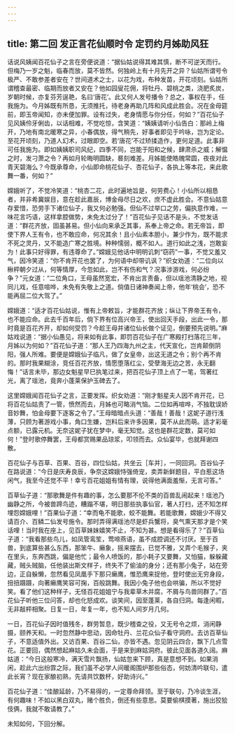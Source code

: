 ```yaml
---
---
---
```

title: 第二回 发正言花仙顺时令 定罚约月姊助风狂
---



话说风姨闻百花仙子之言在旁便说道：“据仙姑说得其难其慎，断不可逆天而行。但梅乃一岁之魁，临春而放，莫不皆然。何独岭上有十月先开之异？仙姑所谓号令极严、不敢参差者安在？世间道术之士，以花为戏，布种发苗，开花顷刻。仙姑所谓稽查最密、临期而放者又安在？他如园叟花佣，将牡丹、碧桃之类，浇肥炙炭，岁朝时候，亦复芬芳逞艳，名曰‘唐花’。此又何人发号播令？总之，事权在手，任我施为。今月姊既有所恳，无须推托，待老身再助几阵和风成此胜会。况在金母筵前，即玉帝闻知，亦未便加罪。设有过失，老身情愿与你分任，何如？”百花仙子见风姨伶牙俐齿，以话相难，不觉吃惊，含笑道：“姨姨请听小仙告白：那岭上梅开，乃地有南北暖寒之异，小春偶放，得气稍先，好事者即见于吟咏，岂为定论。至花开顷刻，乃道人幻术，过眼即空。若‘唐花’不过矫揉造作，更何足道。此事非可任我施为。即如姨姨职司风纪，四季不同，岂能于阳和之候，肆肃杀之威；解愠之时，发刁萧之令？再如月轮晦明圆缺，晷刻难差。月姊能使皓魄常圆，夜夜对此青天碧海么？今既承尊命，小仙即命桃花仙子、杏花仙子，各执上等本花，来此歌舞一番，何如？”

嫦娥听了，不觉冷笑道：“桃杏二花，此时遍地旨是，何劳费心！小仙所以相恳者，并非希冀娱目，意在趁此嘉辰，博金母尽日之欢，庶不虚此胜会。不意仙姑意存爱惜，恐劳手下诸位仙子，我又何必勉强。但仙不过举口之劳，偏执意作难，一味花言巧语，这样拿腔做势，未免太过分了！”百花仙子见话不是头，不觉发话道：“群花齐放，固虽甚易。但小仙向来承乏其事，系奉上帝之命。若无帝旨，即使下界人王有令，也不敢应命，何况其余！且小仙素本胆小，兼少作为，既不能求不死之灵丹，又不能造广寒之胜境。种种懦弱，概不如人。道行如此之浅，岂敢妄为！此事只好得罪，有违尊命了。”嫦娥见他话中明明讥刺“窃药”一事，不觉又羞又气，因冷笑道：“你不肯开花也罢了，为何语中却带讥讽？”织女劝道：“二位向以楸枰朝夕过从，何等情厚，今忽如此，岂不有伤和气？况事涉游戏，何必纷争？”元女道：“二位角口，王母虽然宽宏，不肯出言责备，但以瑶池清静之地，视同儿戏，任意喧哗，未免有失敬上之道。倘值日诸神奏闻上帝，他年‘桃会’，恐不能再屈二位大驾了。”

嫦娥道：“适才百花仙姑说，惟有上帝敕旨，才能群花齐放；纵让下界帝王有令，也不能应命。此去千百年后，倘下界有位高兴帝王，使出回天手段，出此一令，那时竟是百花齐开，却如何受罚？今趁王母并诸位仙长做个证见，倒要预先说明。”麻姑戏说道：“据小仙愚见，将来如有此事，即罚百花仙子在广寒殿打扫落花三年，月姊以为何如？”百花仙子道：“那人王乃四海九州之主，代天宣化，岂肯颠倒阴阳，强人所难。要便是嫦娥仙子临凡，做了女皇帝，出这无道之令；别个再不肯的。那时我果糊涂，竞任百花齐放，情愿堕落红尘，受孽海无边之苦，永无翻悔！”话言未毕，那边女魁星早巳执笔过来，把百花仙子顶上点了一笔，驾著红光，离了瑶池，竟奔小蓬莱保护玉碑去了。

这里嫦娥闻百花仙子之言，正要发挥。织女劝道：“刚才魁星夫人因不肯开花，已将百花仙姑责了一管，愤然而去，月姊也可略消气恼。二位如再喧哗，不独耽误娇音妙舞，怕金母要下逐客之令了。”王母暗暗点头道：“善哉！善哉！这妮子道行浅薄，只顾为著游戏小事，角口生嫌，岂料后来许多因果，莫不从此而萌。适才彩毫点额，已露元机。无奈这妮子犹在梦中，毫无知觉。这也是群花定数，莫可如何！”登时歌停舞罢，王母都赏赐果品琼浆，叩领而去。众仙宴毕，也就拜谢四散。

百花仙子与百草、百果、百谷，四位仙姑，共坐云［车并］，一同回洞。百谷仙子在路说道：“今日是庆寿良辰，争奈这嫦娥恃强倚宠，卖弄新鲜题目，平白惹这场闲气，我至今还觉不平！幸亏百花姐姐有情有理，说得他满面羞惭，无言可答。”

百草仙子道：“那歌舞是件有趣的事，怎么要那不伦不类的百兽乱闹起来！瑶池乃幽静之所，今被兽蹄鸟迹，糟蹋不堪，明日那些执事仙官，著人打扫，还不知怎样埋怨嫦娥哩！”百果仙子道：“幸而龟不能歌，蛟不能舞。若能歌舞，嫦娥少不得又请百介、百鳞二仙发号施令。那时弄得满瑶池尽是虾兵蟹将，臭气熏天那才是个笑话哩！当时我在座上，见百草妹妹嬉笑不止，不知为甚。想是看得乐了？”百草仙子道：“我看那些鸟儿，如凤管鸾笙，莺啼燕语，虽不成腔调还不讨厌。至于百兽，到底算些甚么东西，那笨牛、癞象，摇来摆去，已觉不雅，又弄个毛猴子，夹在里头，东奔西跳，偏是他忙；最令人喷饭的，那小耗子又要舞，又怕猫，躲躲藏藏，贼头贼脑，任他装出斯文样子，终失不了偷油的身分；还有那小兔子，站在旁边，正自躲懒，忽然看见凤凰手下那只癞鹰，惟恐鹰来捉他，登时使出无穷身段，扭扭蹑蹑，向著癞鹰笑容可掬，百般跳舞。我因小兔子他也会哄骗，所以不觉好笑。看了他们这种样子，无怪百花姐姐宁与我辈草木并腐，不屑与鸟兽同群了。”百花仙子听他三位问答，却也化怒成欢。谈笑间，因至蓬莱，各自归洞。每逢闲暇，无非敲枰相聚。日复一日，年复一年，也不知人间岁月几何。

一日，百花仙子因时值残冬，群劳暂息，既少稽查之役，又无号令之烦，消闲静摄，颐养天和。一时忽然静中思动，因命牡丹、兰花众仙子看守洞府。去访百草仙子，不意适值外出。又访百果、百谷二仙，亦皆不遇。忽见阴云四合，飘下几点雪花。正要回，偶然想起麻姑久未会面，于是来到麻姑洞府。彼此见面各道久阔。麻姑道：“今日这般寒冷，满天雪片飘扬，仙姑忽来下顾，真是意想不到。如果消闲，趁此六出纷霏之际，我们虽不必学人间暖阁围炉那些俗态，何妨清吟联句，遣此长宵？现在家酿初熟，先请共饮数杯，好助诗兴。”

百花仙子道：“佳酿延龄，乃不易得的，一定尊命拜领。至于联句，乃冷谈生涯，有何趣味！不如以黑白双丸，赌个胜负，倒还有些意思。莫要偷棋摸著，施出狡狯伎俩，我就不敢请教了。”

未知如何，下回分解。